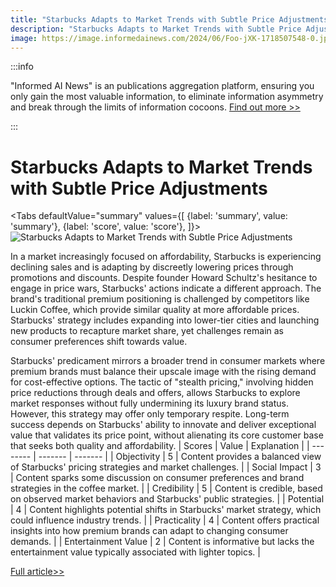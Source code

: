 ```yaml
---
title: "Starbucks Adapts to Market Trends with Subtle Price Adjustments"
description: "Starbucks Adapts to Market Trends with Subtle Price Adjustments"
image: https://image.informedainews.com/2024/06/Foo-jXK-1718507548-0.jpg
---
```



:::info

"Informed AI News" is an publications aggregation platform, ensuring you only gain the most valuable information, to eliminate information asymmetry and break through the limits of information cocoons.  [Find out more >>](/)

:::

# Starbucks Adapts to Market Trends with Subtle Price Adjustments


<Tabs
	defaultValue="summary"
	values={[
	{label: 'summary', value: 'summary'},
	{label: 'score', value: 'score'},
]}>
<TabItem value="summary">
<img
  src="https://image.informedainews.com/2024/06/Foo-jXK-1718507548-0.jpg"
  alt="Starbucks Adapts to Market Trends with Subtle Price Adjustments"
/>



In a market increasingly focused on affordability, Starbucks is experiencing declining sales and is adapting by discreetly lowering prices through promotions and discounts. Despite founder Howard Schultz's hesitance to engage in price wars, Starbucks' actions indicate a different approach. The brand's traditional premium positioning is challenged by competitors like Luckin Coffee, which provide similar quality at more affordable prices. Starbucks' strategy includes expanding into lower-tier cities and launching new products to recapture market share, yet challenges remain as consumer preferences shift towards value.

Starbucks' predicament mirrors a broader trend in consumer markets where premium brands must balance their upscale image with the rising demand for cost-effective options. The tactic of "stealth pricing," involving hidden price reductions through deals and offers, allows Starbucks to explore market responses without fully undermining its luxury brand status. However, this strategy may offer only temporary respite. Long-term success depends on Starbucks' ability to innovate and deliver exceptional value that validates its price point, without alienating its core customer base that seeks both quality and affordability.
</TabItem>
<TabItem value="score">
	| Scores     | Value   | Explanation |
	| -------- | ------- | ------- |
	| Objectivity  | 5    | Content provides a balanced view of Starbucks' pricing strategies and market challenges.    |
	| Social Impact | 3     | Content sparks some discussion on consumer preferences and brand strategies in the coffee market.    |
	| Credibility    | 5    | Content is credible, based on observed market behaviors and Starbucks' public strategies.    |
	| Potential    | 4    | Content highlights potential shifts in Starbucks' market strategy, which could influence industry trends.    |
	| Practicality    | 4    | Content offers practical insights into how premium brands can adapt to changing consumer demands.    |
	| Entertainment Value    | 2    | Content is informative but lacks the entertainment value typically associated with lighter topics.    |
</TabItem>
</Tabs>

[Full article>>](https://www.36kr.com/p/2819394221639938)
